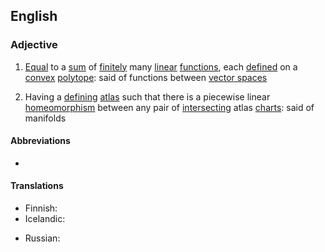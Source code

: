 {{also|piecewiselinear|piecewise-linear}}

==English==
{{wikipedia}}

===Adjective===
{{en-adj|-}}
# {{lb|en|mathematics}} [[equal|Equal]] to a [[sum]] of [[finite]]ly many [[linear]] [[function]]s, each [[defined]] on a [[convex]] [[polytope]]: said of functions between [[vector space]]s
# {{lb|en|topology}} Having a [[defining]] [[atlas]] such that there is a piecewise linear [[homeomorphism]] between any pair of [[intersect]]ing atlas [[chart]]s: said of manifolds

====Abbreviations====
* {{l|en|PL}}

====Translations====
{{trans-top|mathematics: equal to a sum of finitely many linear functions}}
* Finnish: {{t|fi|[[paloittain]] [[lineaarinen]]}}
* Icelandic: {{t|is|línulegur á köflum|m}}
{{trans-mid}}
* Russian: {{t|ru|кусо́чно-лине́йный}}
{{trans-bottom}}